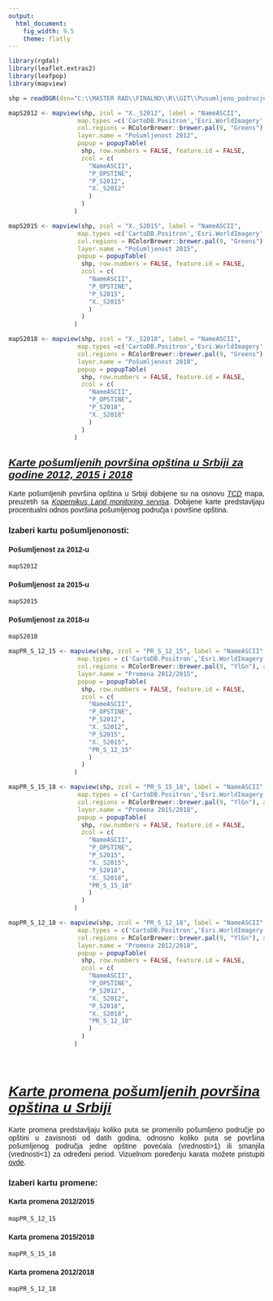 ```yaml
---
output:
  html_document: 
    fig_width: 9.5
    theme: flatly
---
```


<!-- ucitavanje biblioteka -->

```r
library(rgdal) 
library(leaflet.extras2)
library(leafpop)
library(mapview)
```

<!-- unos shp fajla -->

```r
shp = readOGR(dsn="C:\\MASTER RAD\\FINALNO\\R\\GIT\\Pusumljeno_podrucje\\PODACI",layer="STATISTIKA")
```

<!-- kreiranje mapa posumljenih povrsina -->

```r
mapS2012 <- mapview(shp, zcol = "X._S2012", label = "NameASCII",
                   map.types =c('CartoDB.Positron','Esri.WorldImagery','OpenStreetMap'),
                   col.regions = RColorBrewer::brewer.pal(9, "Greens"), alpha.regions = 1,
                   layer.name = "Pošumljenost 2012",
                   popup = popupTable(
                    shp, row.numbers = FALSE, feature.id = FALSE,
                    zcol = c(
                      "NameASCII",
                      "P_OPSTINE",
                      "P_S2012",
                      "X._S2012"
                      )
                    )
                  )

mapS2015 <- mapview(shp, zcol = "X._S2015", label = "NameASCII",
                   map.types =c('CartoDB.Positron','Esri.WorldImagery','OpenStreetMap'),
                   col.regions = RColorBrewer::brewer.pal(9, "Greens"), alpha.regions = 1,
                   layer.name = "Pošumljenost 2015",
                   popup = popupTable(
                    shp, row.numbers = FALSE, feature.id = FALSE,
                    zcol = c(
                      "NameASCII",
                      "P_OPSTINE",
                      "P_S2015",
                      "X._S2015"
                      )
                    )
                  )

mapS2018 <- mapview(shp, zcol = "X._S2018", label = "NameASCII",
                   map.types =c('CartoDB.Positron','Esri.WorldImagery','OpenStreetMap'),
                   col.regions = RColorBrewer::brewer.pal(9, "Greens"), alpha.regions = 1,
                   layer.name = "Pošumljenost 2018",
                   popup = popupTable(
                    shp, row.numbers = FALSE, feature.id = FALSE,
                    zcol = c(
                      "NameASCII",
                      "P_OPSTINE",
                      "P_S2018",
                      "X._S2018"
                      )
                    )
                  )
```

<!-- PRVI DIO -->

## [*Karte pošumljenih površina opština u Srbiji za godine 2012, 2015 i 2018*]{.underline} {style="font-family:Arial"}

<p style="text-align:justify;font-family:Arial">Karte pošumljenih površina opština u Srbiji dobijene su na osnovu [*TCD*](https://land.copernicus.eu/en/products/high-resolution-layer-tree-cover-density) mapa, preuzetih sa [*Kopernikus Land monitoring servisa*](https://land.copernicus.eu/en/map-viewer). Dobijene karte predstavljaju procentualni odnos površina pošumljenog područja i površine opština.</p>

\n

### [Izaberi kartu pošumljenonosti:]{style="font-family:Arial"} {.tabset}

#### [Pošumljenost za 2012-u]{style="font-family:Arial"}

```r
mapS2012
```

#### [Pošumljenost za 2015-u]{style="font-family:Arial"}

```r
mapS2015
```

#### [Pošumljenost za 2018-u]{style="font-family:Arial"}

```r
mapS2018
```

\n

<!-- kreiranje mapa promena -->

```r
mapPR_S_12_15 <- mapview(shp, zcol = "PR_S_12_15", label = "NameASCII",
                   map.types = c('CartoDB.Positron','Esri.WorldImagery','OpenStreetMap'),
                   col.regions = RColorBrewer::brewer.pal(9, "YlGn"), alpha.regions = 1,
                   layer.name = "Promena 2012/2015",
                   popup = popupTable(
                    shp, row.numbers = FALSE, feature.id = FALSE,
                    zcol = c(
                      "NameASCII",
                      "P_OPSTINE",
                      "P_S2012",
                      "X._S2012",
                      "P_S2015",
                      "X._S2015",
                      "PR_S_12_15"
                      )
                    )
                  )

mapPR_S_15_18 <- mapview(shp, zcol = "PR_S_15_18", label = "NameASCII",
                   map.types = c('CartoDB.Positron','Esri.WorldImagery','OpenStreetMap'),
                   col.regions = RColorBrewer::brewer.pal(9, "YlGn"), alpha.regions = 1,
                   layer.name = "Promena 2015/2018",
                   popup = popupTable(
                    shp, row.numbers = FALSE, feature.id = FALSE,
                    zcol = c(
                      "NameASCII",
                      "P_OPSTINE",
                      "P_S2015",
                      "X._S2015",
                      "P_S2018",
                      "X._S2018",
                      "PR_S_15_18"
                      )
                    )
                  )

mapPR_S_12_18 <- mapview(shp, zcol = "PR_S_12_18", label = "NameASCII",
                   map.types = c('CartoDB.Positron','Esri.WorldImagery','OpenStreetMap'),
                   col.regions = RColorBrewer::brewer.pal(9, "YlGn"), alpha.regions = 1,
                   layer.name = "Promena 2012/2018",
                   popup = popupTable(
                    shp, row.numbers = FALSE, feature.id = FALSE,
                    zcol = c(
                      "NameASCII",
                      "P_OPSTINE",
                      "P_S2012",
                      "X._S2012",
                      "P_S2018",
                      "X._S2018",
                      "PR_S_12_18"
                      )
                    )
                  )

```

\n

\
<!-- DRUGI DIO  -->

# [[*Karte promena pošumljenih površina opština u Srbiji*]{.underline}]{style="font-family:Arial"}

<p style="text-align:justify;font-family:Arial">Karte promena predstavljaju koliko puta se promenilo pošumljeno područje po opštini u zavisnosti od datih godina, odnosno koliko puta se površina pošumljenog područja jedne opštine povećala (vrednosti\>1) ili smanjila (vrednosti\<1) za određeni period. Vizuelnom poređenju karata možete pristupiti [ovde](https://jovanat3.github.io/Posumljenost_poredjene/).</p>

\n

### [Izaberi kartu promene:]{style="font-family:Arial"} {.tabset}

#### [Karta promena 2012/2015]{style="font-family:Arial"}

```r
mapPR_S_12_15
```

\n

#### [Karta promena 2015/2018]{style="font-family:Arial"}

```r
mapPR_S_15_18 
```

\n

#### [Karta promena 2012/2018]{style="font-family:Arial"}

```r
mapPR_S_12_18
```

